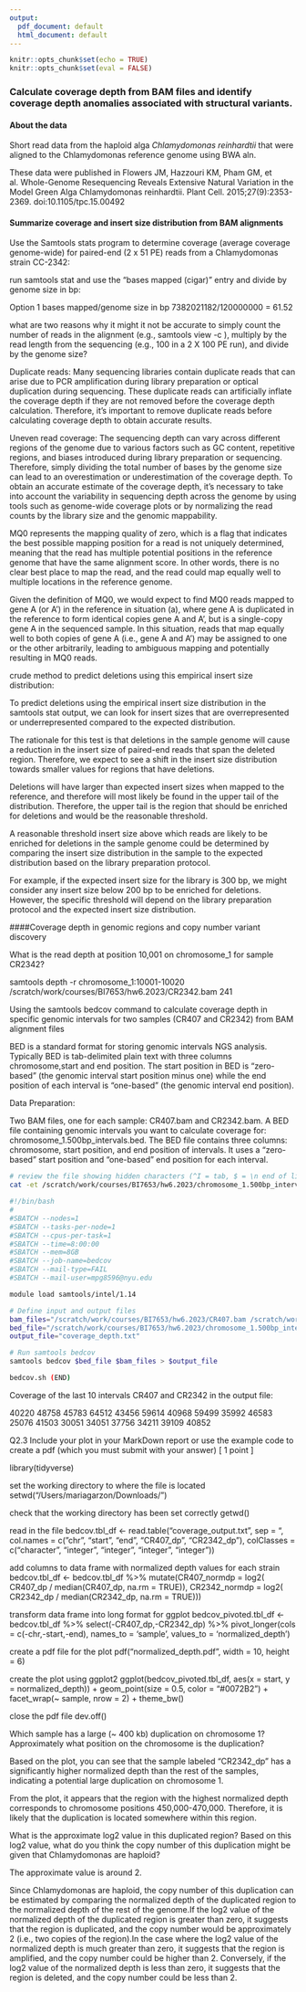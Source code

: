 ```yaml
---
output:
  pdf_document: default
  html_document: default
---
```


```r
knitr::opts_chunk$set(echo = TRUE)
knitr::opts_chunk$set(eval = FALSE)
```

### Calculate coverage depth from BAM files and identify coverage depth anomalies associated with structural variants.

#### About the data

Short read data from the haploid alga *Chlamydomonas reinhardtii* that were aligned to the Chlamydomonas reference genome using BWA aln.

These data were published in Flowers JM, Hazzouri KM, Pham GM, et al. Whole-Genome Resequencing Reveals Extensive Natural Variation in the Model Green Alga Chlamydomonas reinhardtii. Plant Cell. 2015;27(9):2353-2369. doi:10.1105/tpc.15.00492

#### Summarize coverage and insert size distribution from BAM alignments

Use the Samtools stats program to determine coverage (average coverage genome-wide) for paired-end (2 x 51 PE) reads from a Chlamydomonas strain CC-2342: 

run samtools stat and use the “bases mapped (cigar)” entry and divide by genome size in bp:

Option 1 bases mapped/genome size in bp 7382021182/120000000 = 61.52
 
what are two reasons why it might it not be accurate to simply count the number of reads in the alignment (e.g., samtools view -c ), multiply by the read length from the sequencing (e.g., 100 in a 2 X 100 PE run), and divide by the genome size? 

Duplicate reads: Many sequencing libraries contain duplicate reads that can arise due to PCR amplification during library preparation or optical duplication during sequencing. These duplicate reads can artificially inflate the coverage depth if they are not removed before the coverage depth calculation. Therefore, it's important to remove duplicate reads before calculating coverage depth to obtain accurate results.

Uneven read coverage: The sequencing depth can vary across different regions of the genome due to various factors such as GC content, repetitive regions, and biases introduced during library preparation or sequencing. Therefore, simply dividing the total number of bases by the genome size can lead to an overestimation or underestimation of the coverage depth. To obtain an accurate estimate of the coverage depth, it's necessary to take into account the variability in sequencing depth across the genome by using tools such as genome-wide coverage plots or by normalizing the read counts by the library size and the genomic mappability.

MQ0 represents the mapping quality of zero, which is a flag that indicates the best possible mapping position for a read is not uniquely determined, meaning that the read has multiple potential positions in the reference genome that have the same alignment score. In other words, there is no clear best place to map the read, and the read could map equally well to multiple locations in the reference genome.

Given the definition of MQ0, we would expect to find MQ0 reads mapped to gene A (or A') in the reference in situation (a), where gene A is duplicated in the reference to form identical copies gene A and A', but is a single-copy gene A in the sequenced sample. In this situation, reads that map equally well to both copies of gene A (i.e., gene A and A') may be assigned to one or the other arbitrarily, leading to ambiguous mapping and potentially resulting in MQ0 reads. 

crude method to predict deletions using this empirical insert size distribution:

To predict deletions using the empirical insert size distribution in the samtools stat output, we can look for insert sizes that are overrepresented or underrepresented compared to the expected distribution. 

The rationale for this test is that deletions in the sample genome will cause a reduction in the insert size of paired-end reads that span the deleted region. Therefore, we expect to see a shift in the insert size distribution towards smaller values for regions that have deletions.

Deletions will have larger than expected insert sizes when mapped to the reference, and therefore will most likely be found in the upper tail of the distribution. Therefore, the upper tail is the region that should be enriched for deletions and would be the reasonable threshold.

A reasonable threshold insert size above which reads are likely to be enriched for deletions in the sample genome could be determined by comparing the insert size distribution in the sample to the expected distribution based on the library preparation protocol. 

For example, if the expected insert size for the library is 300 bp, we might consider any insert size below 200 bp to be enriched for deletions. However, the specific threshold will depend on the library preparation protocol and the expected insert size distribution.

####Coverage depth in genomic regions and copy number variant discovery

What is the read depth at position 10,001 on chromosome_1 for sample CR2342? 

samtools depth -r chromosome_1:10001-10020 /scratch/work/courses/BI7653/hw6.2023/CR2342.bam 
241

Using the samtools bedcov command to calculate coverage depth in specific genomic intervals for two samples (CR407 and CR2342) from BAM alignment files

BED is a standard format for storing genomic intervals NGS analysis. Typically BED is tab-delimited plain text with three columns chromosome,start and end position. The start position in BED is "zero-based" (the genomic interval start position minus one) while the end position of each interval is "one-based" (the genomic interval end position).

Data Preparation:

Two BAM files, one for each sample: CR407.bam and CR2342.bam.
A BED file containing genomic intervals you want to calculate coverage for: chromosome_1.500bp_intervals.bed.
The BED file contains three columns: chromosome, start position, and end position of intervals. It uses a "zero-based" start position and "one-based" end position for each interval.


```bash
# review the file showing hidden characters (^I = tab, $ = \n end of line character)
cat -et /scratch/work/courses/BI7653/hw6.2023/chromosome_1.500bp_intervals.bed | less # q to exit
```

```bash
#!/bin/bash
#
#SBATCH --nodes=1
#SBATCH --tasks-per-node=1
#SBATCH --cpus-per-task=1
#SBATCH --time=8:00:00
#SBATCH --mem=8GB
#SBATCH --job-name=bedcov
#SBATCH --mail-type=FAIL
#SBATCH --mail-user=mpg8596@nyu.edu

module load samtools/intel/1.14

# Define input and output files
bam_files="/scratch/work/courses/BI7653/hw6.2023/CR407.bam /scratch/work/courses/BI7653/hw6.2023/CR2342.bam"
bed_file="/scratch/work/courses/BI7653/hw6.2023/chromosome_1.500bp_intervals.bed"
output_file="coverage_depth.txt"

# Run samtools bedcov
samtools bedcov $bed_file $bam_files > $output_file

bedcov.sh (END)

```

Coverage of the last 10 intervals CR407 and CR2342 in the output file: 

40220	48758
45783	64512
43456	59614
40968	59499
35992	46583
25076	41503
30051	34051
37756	34211
39109	40852


Q2.3 Include your plot in your MarkDown report or use the example code to create a pdf (which you must submit with your answer) [ 1 point ]

library(tidyverse)

set the working directory to where the file is located
setwd("/Users/mariagarzon/Downloads/")

check that the working directory has been set correctly
getwd()

read in the file
bedcov.tbl_df <- read.table("coverage_output.txt", sep = "\t", col.names = c("chr", "start", "end", "CR407_dp", "CR2342_dp"), colClasses = c("character", "integer", "integer", "integer", "integer"))

add columns to data frame with normalized depth values for each strain
bedcov.tbl_df <- bedcov.tbl_df %>% 
  mutate(CR407_normdp = log2( CR407_dp / median(CR407_dp, na.rm = TRUE)),
         CR2342_normdp = log2( CR2342_dp / median(CR2342_dp, na.rm = TRUE)))

transform data frame into long format for ggplot
bedcov_pivoted.tbl_df <- bedcov.tbl_df %>%
  select(-CR407_dp,-CR2342_dp) %>%
  pivot_longer(cols = c(-chr,-start,-end), 
               names_to = 'sample', 
               values_to = 'normalized_depth')

create a pdf file for the plot
pdf("normalized_depth.pdf", width = 10, height = 6)

create the plot using ggplot2
ggplot(bedcov_pivoted.tbl_df, aes(x = start, y = normalized_depth)) +
  geom_point(size = 0.5, color = "#0072B2") +
  facet_wrap(~ sample, nrow = 2) +
  theme_bw()

close the pdf file
dev.off()

Which sample has a large (~ 400 kb) duplication on chromosome 1? Approximately what position on the chromosome is the duplication?
  
Based on the plot, you can see that the sample labeled "CR2342_dp" has a significantly higher normalized depth than the rest of the samples, indicating a potential large duplication on chromosome 1.

From the plot, it appears that the region with the highest normalized depth corresponds to chromosome positions 450,000-470,000. Therefore, it is likely that the duplication is located somewhere within this region.

What is the approximate log2 value in this duplicated region? Based on this log2 value, what do you think the copy number of this duplication might be given that Chlamydomonas are haploid?

The approximate value is around 2.

Since Chlamydomonas are haploid, the copy number of this duplication can be estimated by comparing the normalized depth of the duplicated region to the normalized depth of the rest of the genome.If the log2 value of the normalized depth of the duplicated region is greater than zero, it suggests that the region is duplicated, and the copy number would be approximately 2 (i.e., two copies of the region).In the case where the log2 value of the normalized depth is much greater than zero, it suggests that the region is amplified, and the copy number could be higher than 2. Conversely, if the log2 value of the normalized depth is less than zero, it suggests that the region is deleted, and the copy number could be less than 2.